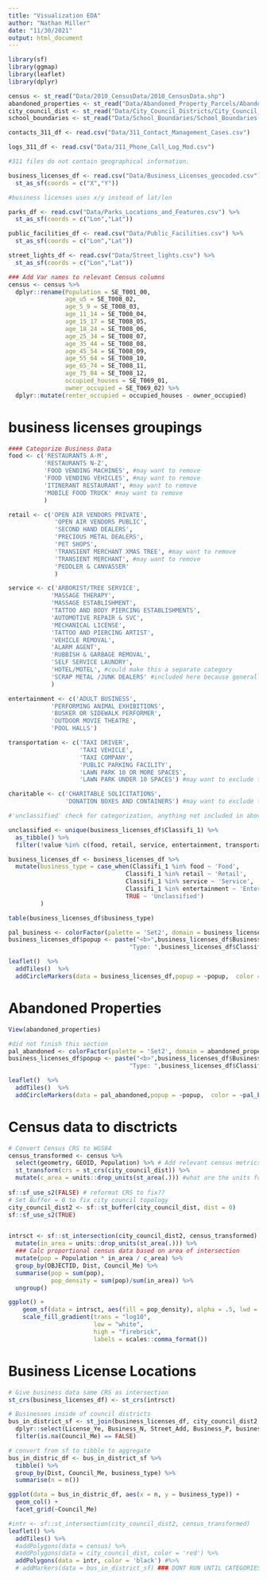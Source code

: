 ```yaml
---
title: "Visualization EDA"
author: "Nathan Miller"
date: "11/30/2021"
output: html_document
---
```



```r
library(sf)
library(ggmap)
library(leaflet)
library(dplyr)

census <- st_read("Data/2010_CensusData/2010_CensusData.shp") 
abandoned_properties <- st_read("Data/Abandoned_Property_Parcels/Abandoned_Property_Parcels.shp")
city_council_dist <- st_read("Data/City_Council_Districts/City_Council_Districts.shp")
school_boundaries <- st_read("Data/School_Boundaries/School_Boundaries.shp")

contacts_311_df <- read.csv("Data/311_Contact_Management_Cases.csv")

logs_311_df <- read.csv("Data/311_Phone_Call_Log_Mod.csv")

#311 files do not contain geographical information. 

business_licenses_df <- read.csv("Data/Business_Licenses_geocoded.csv")%>% 
  st_as_sf(coords = c("X","Y"))

#business licenses uses x/y instead of lat/lon

parks_df <- read.csv("Data/Parks_Locations_and_Features.csv") %>% 
  st_as_sf(coords = c("Lon","Lat"))

public_facilities_df <- read.csv("Data/Public_Facilities.csv") %>% 
  st_as_sf(coords = c("Lon","Lat"))

street_lights_df <- read.csv("Data/Street_lights.csv") %>% 
  st_as_sf(coords = c("Lon","Lat"))
```

```r
### Add Var names to relevant Census columns 
census <- census %>% 
  dplyr::rename(Population = SE_T001_00,
                age_u5 = SE_T008_02,
                age_5_9 = SE_T008_03,
                age_11_14 = SE_T008_04,
                age_15_17 = SE_T008_05,
                age_18_24 = SE_T008_06,
                age_25_34 = SE_T008_07,
                age_35_44 = SE_T008_08,
                age_45_54 = SE_T008_09,
                age_55_64 = SE_T008_10,
                age_65_74 = SE_T008_11,
                age_75_84 = SE_T008_12,
                occupied_houses = SE_T069_01, 
                owner_occupied = SE_T069_02) %>% 
  dplyr::mutate(renter_occupied = occupied_houses - owner_occupied)

```


# business licenses groupings
```r
#### Categorize Business Data 
food <- c('RESTAURANTS A-M', 
          'RESTAURANTS N-Z',
          'FOOD VENDING MACHINES', #may want to remove
          'FOOD VENDING VEHICLES', #may want to remove
          'ITINERANT RESTAURANT', #may want to remove
          'MOBILE FOOD TRUCK' #may want to remove
          ) 

retail <- c('OPEN AIR VENDORS PRIVATE',
             'OPEN AIR VENDORS PUBLIC',
             'SECOND HAND DEALERS',
             'PRECIOUS METAL DEALERS',
             'PET SHOPS',
             'TRANSIENT MERCHANT XMAS TREE', #may want to remove
             'TRANSIENT MERCHANT', #may want to remove
             'PEDDLER & CANVASSER'
             )

service <- c('ARBORIST/TREE SERVICE',
            'MASSAGE THERAPY',
            'MASSAGE ESTABLISHMENT',
            'TATTOO AND BODY PIERCING ESTABLISHMENTS',
            'AUTOMOTIVE REPAIR & SVC',
            'MECHANICAL LICENSE',
            'TATTOO AND PIERCING ARTIST',
            'VEHICLE REMOVAL',
            'ALARM AGENT',
            'RUBBISH & GARBAGE REMOVAL',
            'SELF SERVICE LAUNDRY',
            'HOTEL/MOTEL', #could make this a separate category
            'SCRAP METAL /JUNK DEALERS' #included here because generally these are used by people looking to get rid of stuff, not purchase like in retail
            )

entertainment <- c('ADULT BUSINESS',
            'PERFORMING ANIMAL EXHIBITIONS',
            'BUSKER OR SIDEWALK PERFORMER',
            'OUTDOOR MOVIE THEATRE',
            'POOL HALLS')

transportation <- c('TAXI DRIVER',
                    'TAXI VEHICLE',
                    'TAXI COMPANY',
                    'PUBLIC PARKING FACILITY',
                    'LAWN PARK 10 OR MORE SPACES',
                    'LAWN PARK UNDER 10 SPACES') #may want to exclude this category entirely

charitable <- c('CHARITABLE SOLICITATIONS',
                'DONATION BOXES AND CONTAINERS') #may want to exclude this category entirely

#'unclassified' check for categorization, anything not included in above categories are unclassified. Remove entire categories we might want to be unclassified. 

unclassified <- unique(business_licenses_df$Classifi_1) %>% 
  as_tibble() %>% 
  filter(!value %in% c(food, retail, service, entertainment, transportation, charitable))

business_licenses_df <- business_licenses_df %>% 
  mutate(business_type = case_when(Classifi_1 %in% food ~ 'Food',
                                 Classifi_1 %in% retail ~ 'Retail',
                                 Classifi_1 %in% service ~ 'Service',
                                 Classifi_1 %in% entertainment ~ 'Entertainment',
                                 TRUE ~ 'Unclassified')
         )

table(business_licenses_df$business_type)
```


```r
pal_business <- colorFactor(palette = 'Set2', domain = business_licenses_df$Classifi_1)
business_licenses_df$popup <- paste("<b>",business_licenses_df$Business_N,"</b><br>",
                                  "Type: ",business_licenses_df$Classifi_1,sep ="")

leaflet()  %>%
  addTiles()  %>%
  addCircleMarkers(data = business_licenses_df,popup = ~popup,  color = ~pal_business(Classifi_1), stroke = 0, fillOpacity = 1, radius = 4) 
```
# Abandoned Properties

```r
View(abandoned_properties)
```

```r

#did not finish this section
pal_abandoned <- colorFactor(palette = 'Set2', domain = abandoned_properties$Outcome_St)
business_licenses_df$popup <- paste("<b>",business_licenses_df$Business_N,"</b><br>",
                                  "Type: ",business_licenses_df$Classifi_1,sep ="")

leaflet()  %>%
  addTiles()  %>%
  addCircleMarkers(data = pal_abandoned,popup = ~popup,  color = ~pal_business(Classifi_1), stroke = 0, fillOpacity = 1, radius = 4)
```

# Census data to disctricts
```r


# Convert Census CRS to WGS84
census_transformed <- census %>% 
  select(geometry, GEOID, Population) %>% # Add relevant census metrics... 
  st_transform(crs = st_crs(city_council_dist)) %>% 
  mutate(c_area = units::drop_units(st_area(.))) #what are the units for area?
  
sf::sf_use_s2(FALSE) # reformat CRS to fix?? 
# Set Buffer = 0 to fix city council topology
city_council_dist2 <- sf::st_buffer(city_council_dist, dist = 0)
sf::sf_use_s2(TRUE)


intrsct <- sf::st_intersection(city_council_dist2, census_transformed) %>% 
  mutate(in_area = units::drop_units(st_area(.))) %>% 
  ### Calc proportional census data based on area of intersection 
  mutate(pop = Population * in_area / c_area) %>% 
  group_by(OBJECTID, Dist, Council_Me) %>% 
  summarise(pop = sum(pop),
            pop_density = sum(pop)/sum(in_area)) %>% 
  ungroup()

```

```r
ggplot() +
    geom_sf(data = intrsct, aes(fill = pop_density), alpha = .5, lwd = .25) +
    scale_fill_gradient(trans = "log10", 
                        low = "white",
                        high = "firebrick",
                        labels = scales::comma_format())
```
# Business License Locations 
```r



# Give business data same CRS as intersection 
st_crs(business_licenses_df) <- st_crs(intrsct)

# Businesses inside of council districts 
bus_in_district_sf <- st_join(business_licenses_df, city_council_dist2, join = st_intersects) %>% 
  dplyr::select(License_Ye, Business_N, Street_Add, Business_P, business_type, OBJECTID, Dist, Council_Me) %>% 
  filter(is.na(Council_Me) == FALSE)

# convert from sf to tibble to aggregate 
bus_in_distric_df <- bus_in_district_sf %>% 
  tibble() %>% 
  group_by(Dist, Council_Me, business_type) %>% 
  summarise(n = n())

```

```r
ggplot(data = bus_in_distric_df, aes(x = n, y = business_type)) +
  geom_col() +
  facet_grid(~Council_Me)

```


```r

#intr <- sf::st_intersection(city_council_dist2, census_transformed)
leaflet() %>% 
  addTiles() %>% 
  #addPolygons(data = census) %>% 
  #addPolygons(data = city_council_dist, color = 'red') %>% 
  addPolygons(data = intr, color = 'black') #%>% 
  # addMarkers(data = bus_in_district_sf) ### DONT RUN UNTIL CATEGORIES ARE FILTERED

```






